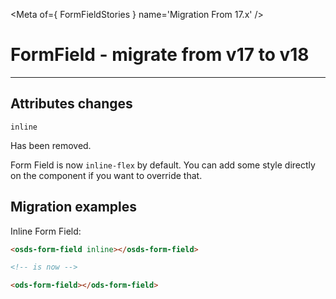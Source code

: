 
<Meta of={ FormFieldStories } name='Migration From 17.x' />

# FormField - migrate from v17 to v18
----

## Attributes changes

`inline ` <ods-badge size="sm" color="critical" label="Removed"></ods-badge>

Has been removed.

Form Field is now `inline-flex` by default. You can add some style directly on the component if you want to override that.

## Migration examples

Inline Form Field:
```html
<osds-form-field inline></osds-form-field>

<!-- is now -->

<ods-form-field></ods-form-field>
```
